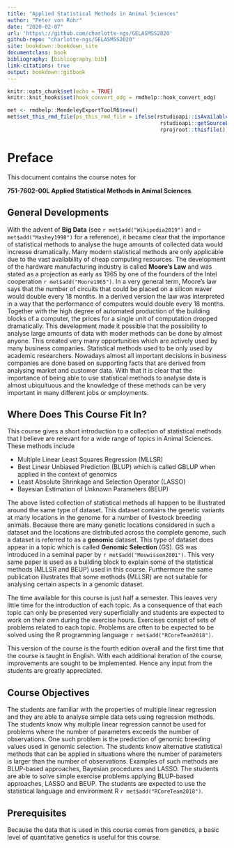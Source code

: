```yaml
---
title: "Applied Statistical Methods in Animal Sciences"
author: "Peter von Rohr"
date: "2020-02-07"
url: 'https\://github.com/charlotte-ngs/GELASMSS2020'
github-repo: "charlotte-ngs/GELASMSS2020"
site: bookdown::bookdown_site
documentclass: book
bibliography: [bibliography.bib]
link-citations: true
output: bookdown::gitbook
---
```


```r
knitr::opts_chunk$set(echo = TRUE)
knitr::knit_hooks$set(hook_convert_odg = rmdhelp::hook_convert_odg)
```

```r
met <- rmdhelp::MendeleyExportToolR6$new()
met$set_this_rmd_file(ps_this_rmd_file = ifelse(rstudioapi::isAvailable(), 
                                                 rstudioapi::getSourceEditorContext()$path, 
                                                 rprojroot::thisfile()))
```


# Preface {-}
This document contains the course notes for 

__751-7602-00L Applied Statistical Methods in Animal Sciences__. 


## General Developments {-}
With the advent of **Big Data** (see `r met$add("Wikipedia2019")` and `r met$add("Mashey1998")` for a reference), it became clear that the importance of statistical methods to analyse the huge amounts of collected data would increase dramatically. Many modern statistical methods are only applicable due to the vast availability of cheap computing resources. The development of the hardware manufacturing industry is called **Moore's Law** and was stated as a projection as early as 1965 by one of the founders of the Intel cooperation `r met$add("Moore1965")`. In a very general term, Moore's law says that the number of circuits that could be placed on a silicon waver would double every 18 months. In a derived version the law was interpreted in a way that the performance of computers would double every 18 months. Together with the high degree of automated production of the building blocks of a computer, the prices for a single unit of computation dropped dramatically. This development made it possible that the possibility to analyse large amounts of data with moder methods can be done by almost anyone. This created very many opportunities which are actively used by many business companies. Statistical methods used to be only used by academic researchers. Nowadays almost all important decisions in business companies are done based on supporting facts that are derived from analysing market and customer data. With that it is clear that the importance of being able to use statistical methods to analyse data is almost ubiquituous and the knowledge of these methods can be very important in many different jobs or employments.


## Where Does This Course Fit In? {-}
This course gives a short introduction to a collection of statistical methods that I believe are relevant for a wide range of topics in Animal Sciences. These methods include 

* Multiple Linear Least Squares Regression (MLLSR)
* Best Linear Unbiased Prediction (BLUP) which is called GBLUP when applied in the context of genomics
* Least Absolute Shrinkage and Selection Operator (LASSO)
* Bayesian Estimation of Unknown Parameters (BEUP)

The above listed collection of statistical methods all happen to be illustrated around the same type of dataset. This dataset contains the genetic variants at many locations in the genome for a number of livestock breeding animals. Because there are many genetic locations considered in such a dataset and the locations are distributed across the complete genome, such a dataset is referred to as a **genomic** dataset. This type of dataset does appear in a topic which is called __Genomic Selection__ (GS). GS was introduced in a seminal paper by `r met$add("Meuwissen2001")`. This very same paper is used as a building block to explain some of the statistical methods (MLLSR and BEUP) used in this course. Furthermore the same publication illustrates that some methods (MLLSR) are not suitable for analysing certain aspects in a genomic dataset. 

The time available for this course is just half a semester. This leaves very little time for the introduction of each topic. As a consequence of that each topic can only be presented very superficially and students are expected to work on their own during the exercise hours. Exercises consist of sets of problems related to each topic. Problems are often to be expected to be solved using the R programming language `r met$add("RCoreTeam2018")`. 

This version of the course is the fourth edition overall and the first time that the course is taught in English. With each additional iteration of the course, improvements are sought to be implemented. Hence any input from the students are greatly appreciated.


## Course Objectives {-}
The students are familiar with the properties of multiple linear regression and they are able to analyse simple data sets using regression methods. The students know why multiple linear regression cannot be used for problems where the number of parameters exceeds the number of observations. One such problem is the prediction of genomic breeding values used in genomic selection. The students know alternative statistical methods that can be applied in situations where the number of parameters is larger than the number of observations. Examples of such methods are BLUP-based approaches, Bayesian procedures and LASSO. The students are able to solve simple exercise problems applying BLUP-based approaches, LASSO and BEUP. The students are expected to use the statistical language and environment R `r met$add("RCoreTeam2018")`.


## Prerequisites {-}
Because the data that is used in this course comes from genetics, a basic level of quantitative genetics is useful for this course. 

